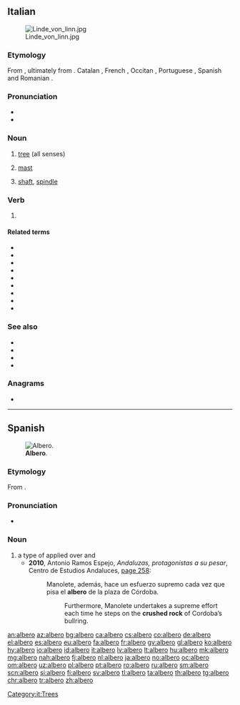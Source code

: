 {{also|alberò}}
==Italian==
{{wikipedia|lang=it}}
[[Image:Linde_von_linn.jpg|thumb|right]]

===Etymology===
From {{etyl|la|it}} {{m|la|arbor}}, ultimately from {{etyl|ine-pro|it}} {{m|ine-pro|*h₂erHdʰ-||high, to grow}}. Catalan {{m|ca|arbre}}, French {{m|fr|arbre}}, Occitan {{m|oc|arbre}}, Portuguese {{m|pt|árvore}}, Spanish {{m|es|árbol}} and Romanian {{m|ro|arbore}}.

===Pronunciation===
* {{IPA|[ˈalbero]|lang=it}}
* {{audio|it-albero.ogg|Audio (IT)|lang=it}}

===Noun===
{{it-noun|m}}

# [[tree]] (all senses)
# {{label|it|nautical}} [[mast]]
# [[shaft]], [[spindle]]

===Verb===
{{head|it|verb form}}

# {{inflection of|alberare||1|s|pres|indc|lang=it}}

====Related terms====
* {{l|it|alberato}}
* {{l|it|alberatura}}
* {{l|it|alberello}}
* {{l|it|alberetto}}
* {{l|it|alberino}}
* {{l|it|arboreo}}
* {{l|it|arboreto}}
* {{l|it|arboricoltura}}
* {{l|it|albero di Natale}}

===See also===
* {{l|it|corteccia}}
* {{l|it|fusto}}
* {{l|it|radice}}
* {{l|it|ramo}}

===Anagrams===
* {{l|it|albore}}

[[Category:it:Trees]]

----

==Spanish==
{{was fwotd|2013|November|2|lang=es}}
[[File:Alberoenelparque.JPG|thumb|'''Albero'''.]]

===Etymology===
From {{etyl|la|es}} {{m|la|albārius||pertaining to the whitening of walls}}.

===Pronunciation===
* {{IPA|/alˈbeɾo/|lang=es}}

===Noun===
{{es-noun|m}}

# a type of {{l|en|crush|crushed}} {{l|en|rock}} applied over {{l|en|garden|gardens}} and {{l|en|bullring}} {{l|en|arena|arenas}}
#* '''2010''', Antonio Ramos Espejo, ''Andaluzas, protagonistas a su pesar'', Centro de Estudios Andaluces, [http://books.google.com/books?id=qcAD-ME3SXYC&pg=PA258&dq=%22albero%22#v=onepage page 258]:
#*: Manolete, además, hace un esfuerzo supremo cada vez que pisa el '''albero''' de la plaza de Córdoba.
#*:: Furthermore, Manolete undertakes a supreme effort each time he steps on the '''crushed rock''' of Cordoba’s bullring.

[[an:albero]]
[[az:albero]]
[[bg:albero]]
[[ca:albero]]
[[cs:albero]]
[[co:albero]]
[[de:albero]]
[[el:albero]]
[[es:albero]]
[[eu:albero]]
[[fa:albero]]
[[fr:albero]]
[[gv:albero]]
[[gl:albero]]
[[ko:albero]]
[[hy:albero]]
[[io:albero]]
[[id:albero]]
[[it:albero]]
[[lv:albero]]
[[lt:albero]]
[[hu:albero]]
[[mk:albero]]
[[mg:albero]]
[[nah:albero]]
[[fj:albero]]
[[nl:albero]]
[[ja:albero]]
[[no:albero]]
[[oc:albero]]
[[om:albero]]
[[uz:albero]]
[[pl:albero]]
[[pt:albero]]
[[ro:albero]]
[[ru:albero]]
[[sm:albero]]
[[scn:albero]]
[[si:albero]]
[[fi:albero]]
[[sv:albero]]
[[tl:albero]]
[[ta:albero]]
[[th:albero]]
[[tg:albero]]
[[chr:albero]]
[[tr:albero]]
[[zh:albero]]